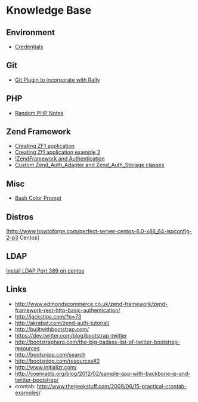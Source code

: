 = Knowledge Base =

== Environment ==
* [[Credentials]]

== Git ==
* [[GitRallyInstallation|Git Plugin to incorporate with Rally]]

== PHP ==
* [[PphNotes|Random PHP Notes]]


== Zend Framework ==

* [http://goo.gl/YAiUm Creating ZF1 application]
* [http://goo.gl/7bYac Creating Zf1 application example 2]
* [http://goo.gl/nN4vO !ZendFramework and Authentication]
* [http://bit.ly/V3Sx1s Custom Zend_Auth_Adapter and Zend_Auth_Storage classes]

== Misc ==
* [https://wiki.archlinux.org/index.php/Color_Bash_Prompt Bash Color Prompt]

== Distros ==
[http://www.howtoforge.com/perfect-server-centos-6.0-x86_64-ispconfig-2-p3
Centos]

== LDAP ==
[http://mwiki.yyovkov.net/index.php/Install_LDAP_port_389_on_CentOS Install LDAP Port 389 on centos]

== Links ==
* http://www.edmondscommerce.co.uk/zend-framework/zend-framework-rest-http-basic-authentication/ 
* http://jackstips.com/?p=73 
* http://akrabat.com/zend-auth-tutorial/ 
* http://builtwithbootstrap.com/ 
* https://dev.twitter.com/blog/bootstrap-twitter 
* http://bootstraphero.com/the-big-badass-list-of-twitter-bootstrap-resources 
* http://bootsnipp.com/search 
* http://bootsnipp.com/resources#2 
* http://www.initializr.com/ 
* http://coenraets.org/blog/2012/02/sample-app-with-backbone-js-and-twitter-bootstrap/ 
* crontab: http://www.thegeekstuff.com/2009/06/15-practical-crontab-examples/ 

